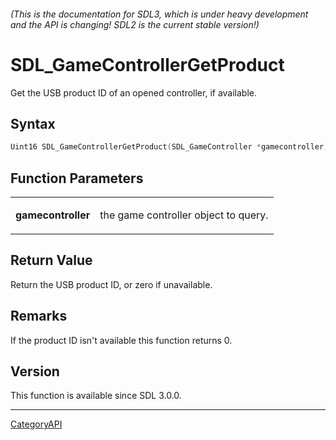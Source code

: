 ====== (This is the documentation for SDL3, which is under heavy development and the API is changing! SDL2 is the current stable version!) ======
= SDL_GameControllerGetProduct =

Get the USB product ID of an opened controller, if available.

== Syntax ==

<syntaxhighlight lang='c'>
Uint16 SDL_GameControllerGetProduct(SDL_GameController *gamecontroller);
</syntaxhighlight>

== Function Parameters ==

{|
|'''gamecontroller'''
|the game controller object to query.
|}

== Return Value ==

Return the USB product ID, or zero if unavailable.

== Remarks ==

If the product ID isn't available this function returns 0.

== Version ==

This function is available since SDL 3.0.0.

----
[[CategoryAPI]]



